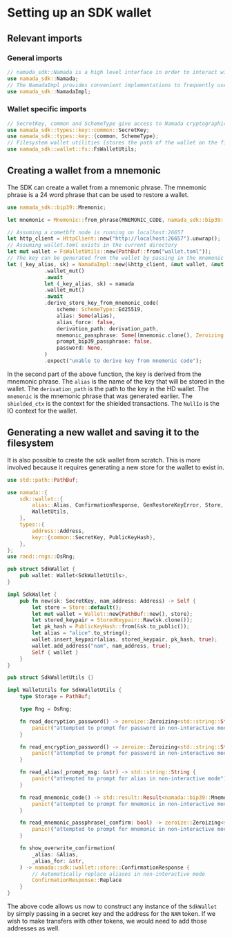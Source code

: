 # Setting up an SDK wallet

## Relevant imports

### General imports
```rust
// namada_sdk::Namada is a high level interface in order to interact with the Namada SDK
use namada_sdk::Namada;
// The NamadaImpl provides convenient implementations to frequently used Namada SDK interactons
use namada_sdk::NamadaImpl;
```

### Wallet specific imports

```rust
// SecretKey, common and SchemeType give access to Namada cryptographic keys and their relevant implementations. Namada supports ED25519 and SECP256K1 keys.
use namada_sdk::types::key::common::SecretKey;
use namada_sdk::types::key::{common, SchemeType};
// Filesystem wallet utilities (stores the path of the wallet on the filesystem)
use namada_sdk::wallet::fs::FsWalletUtils;
```

## Creating a wallet from a mnemonic

The SDK can create a wallet from a mnemonic phrase. The mnemonic phrase is a 24 word phrase that can be used to restore a wallet. 

```rust
use namada_sdk::bip39::Mnemonic;

let mnemonic = Mnemonic::from_phrase(MNEMONIC_CODE, namada_sdk::bip39::Language::English)
```

```rust
// Assuming a cometbft node is running on localhost:26657
let http_client = HttpClient::new("http://localhost:26657").unwrap();
// Assuming wallet.toml exists in the current directory
let mut wallet = FsWalletUtils::new(PathBuf::from("wallet.toml"));
// The key can be generated from the wallet by passing in the mnemonic phrase
let (_key_alias, sk) = NamadaImpl::new(&http_client, &mut wallet, &mut shielded_ctx, &NullIo)
            .wallet_mut()
            .await
            let (_key_alias, sk) = namada
            .wallet_mut()
            .await
            .derive_store_key_from_mnemonic_code(
                scheme: SchemeType::Ed25519,
                alias: Some(alias),
                alias_force: false,
                derivation_path: derivation_path,
                mnemonic_passphrase: Some((mnemonic.clone(), Zeroizing::new("".to_owned()))),
                prompt_bip39_passphrase: false,
                password: None,
            )
            .expect("unable to derive key from mnemonic code");
```

In the second part of the above function, the key is derived from the mnemonic phrase. The `alias` is the name of the key that will be stored in the wallet. The `derivation_path` is the path to the key in the HD wallet. The `mnemonic` is the mnemonic phrase that was generated earlier. The `shielded_ctx` is the context for the shielded transactions. The `NullIo` is the IO context for the wallet.

## Generating a new wallet and saving it to the filesystem

It is also possible to create the sdk wallet from scratch. This is more involved because it requires generating a new store for the wallet to exist in.

```rust
use std::path::PathBuf;

use namada::{
    sdk::wallet::{
        alias::Alias, ConfirmationResponse, GenRestoreKeyError, Store, StoredKeypair, Wallet,
        WalletUtils,
    },
    types::{
        address::Address,
        key::{common::SecretKey, PublicKeyHash},
    },
};
use rand::rngs::OsRng;

pub struct SdkWallet {
    pub wallet: Wallet<SdkWalletUtils>,
}

impl SdkWallet {
    pub fn new(sk: SecretKey, nam_address: Address) -> Self {
        let store = Store::default();
        let mut wallet = Wallet::new(PathBuf::new(), store);
        let stored_keypair = StoredKeypair::Raw(sk.clone());
        let pk_hash = PublicKeyHash::from(&sk.to_public());
        let alias = "alice".to_string();
        wallet.insert_keypair(alias, stored_keypair, pk_hash, true);
        wallet.add_address("nam", nam_address, true);
        Self { wallet }
    }
}

pub struct SdkWalletUtils {}

impl WalletUtils for SdkWalletUtils {
    type Storage = PathBuf;

    type Rng = OsRng;

    fn read_decryption_password() -> zeroize::Zeroizing<std::string::String> {
        panic!("attempted to prompt for password in non-interactive mode");
    }

    fn read_encryption_password() -> zeroize::Zeroizing<std::string::String> {
        panic!("attempted to prompt for password in non-interactive mode");
    }

    fn read_alias(_prompt_msg: &str) -> std::string::String {
        panic!("attempted to prompt for alias in non-interactive mode");
    }

    fn read_mnemonic_code() -> std::result::Result<namada::bip39::Mnemonic, GenRestoreKeyError> {
        panic!("attempted to prompt for mnemonic in non-interactive mode");
    }

    fn read_mnemonic_passphrase(_confirm: bool) -> zeroize::Zeroizing<std::string::String> {
        panic!("attempted to prompt for mnemonic in non-interactive mode");
    }

    fn show_overwrite_confirmation(
        _alias: &Alias,
        _alias_for: &str,
    ) -> namada::sdk::wallet::store::ConfirmationResponse {
        // Automatically replace aliases in non-interactive mode
        ConfirmationResponse::Replace
    }
}
```

The above code allows us now to construct any instance of the `SdkWallet` by simply passing in a secret key and the address for the `NAM` token. If we wish to make transfers with other tokens, we would need to add those addresses as well.